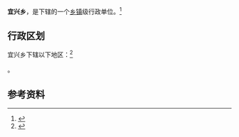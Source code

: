 {{中国乡级行政区|14/02/23/206/000}}

'''宜兴乡'''，是{{PRC admin/fullname|14/02/23/206/000|3}}下辖的一个[[乡镇|乡镇]]级行政单位。<ref>{{PRC admin/ref sgc|{{PRC admin/parent|14/02/23/206/000}}}}</ref>

== 行政区划 ==

宜兴乡下辖以下地区：<ref>{{PRC admin/ref sgc|14/02/23/206/000}}</ref>

{{PRC admin/children|14/02/23/206/000}}。

== 参考资料 ==

{{reflist}}

{{行政区划小作品}}
{{PRC admin/navcat|14/02/23/206/000}}